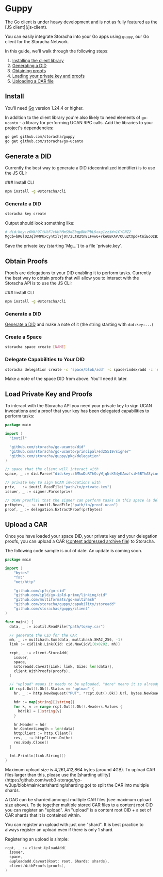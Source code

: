 
# Guppy

<Callout type="warning">
  The Go client is under heavy development and is not as fully featured as the [JS client](/js-client).
</Callout>

You can easily integrate Storacha into your Go apps using `guppy`, our Go client for the Storacha Network.

In this guide, we'll walk through the following steps:

1. [Installing the client library](#install)
2. [Generating a DID](#generate-a-did)
3. [Obtaining proofs](#obtain-proofs)
4. [Loading your private key and proofs](#load-priviate-key-and-proofs)
5. [Uploading a CAR file](#upload-a-car)

## Install

You'll need [Go](https://go.dev/) version 1.24.4 or higher.

In addition to the client library you're also likely to need elements of `go-ucanto` - a library for performing UCAN RPC calls. Add the libraries to your project's dependencies:

```bash
go get github.com/storacha/guppy
go get github.com/storacha/go-ucanto
```

## Generate a DID

Currently the best way to generate a DID (decentralized identifier) is to use the JS CLI:

<Steps>
### Install CLI

```sh
npm install -g @storacha/cli
```

### Generate a DID

```sh
storacha key create
```

Output should look something like:

```sh
# did:key:z6Mkh9TtUbFJcUHhMmS9dEbqpBbHPbL9oxg1zziWn1CYCNZ2
MgCb+bRGl02JqlWMPUxCyntxlYj0T/zLtR2tn8LFvw6+Yke0BKAP/OUu2tXpd+tniEoOzB3pxqxHZpRhrZl1UYUeraT0=
```

</Steps>

<Callout>
  Save the private key (starting `Mg...`) to a file `private.key`.
</Callout>

## Obtain Proofs

Proofs are delegations to your DID enabling it to perform tasks. Currently the best way to obtain proofs that will allow you to interact with the Storacha API is to use the JS CLI:

<Steps>
### Install CLI

```sh
npm install -g @storacha/cli
```

### Generate a DID

[Generate a DID](#generate-a-did) and make a note of it (the string starting with `did:key:...`)

### Create a Space

```sh
storacha space create [NAME]
```

### Delegate Capabilities to Your DID

```sh
storacha delegation create -c 'space/blob/add' -c space/index/add -c 'upload/add' -c 'filecoin/offer' [DID] -o proof.ucan
```

</Steps>

<Callout>
  Make a note of the space DID from above. You'll need it later.
</Callout>

## Load Private Key and Proofs

To interact with the Storacha API you need your private key to sign UCAN invocations and a proof that your key has been delegated capabilities to perform tasks:

```go
package main

import (
  "ioutil"

  "github.com/storacha/go-ucanto/did"
  "github.com/storacha/go-ucanto/principal/ed25519/signer"
  "github.com/storacha/guppy/pkg/delegation"
)

// space that the client will interact with
space, _ := did.Parse("did:key:z6MkwDuRThQcyWjqNsK54yKAmzfsiH6BTkASyiucThMtHt1y")

// private key to sign UCAN invocations with
priv, _ := ioutil.ReadFile("path/to/private.key")
issuer, _ := signer.Parse(priv)

// UCAN proof(s) that the signer can perform tasks in this space (a delegation chain)
prfbytes, _ := ioutil.ReadFile("path/to/proof.ucan")
proof, _ := delegation.ExtractProof(prfbytes)
```

## Upload a CAR

Once you have loaded your space DID, your private key and your delegation proofs, you can upload a CAR ([content addressed archive file](/concepts/car)) to Storacha.

<Callout type="error">
  The following code sample is out of date. An update is coming soon.
</Callout>

```go
package main

import (
	"bytes"
	"fmt"
	"net/http"

	"github.com/ipfs/go-cid"
	"github.com/ipld/go-ipld-prime/linking/cid"
	"github.com/multiformats/go-multihash"
	"github.com/storacha/guppy/capability/storeadd"
	"github.com/storachas/guppy/client"
)

func main() {
  data, _ := ioutil.ReadFile("path/to/my.car")

  // generate the CID for the CAR
  mh, _ := multihash.Sum(data, multihash.SHA2_256, -1)
  link := cidlink.Link{Cid: cid.NewCidV1(0x0202, mh)}

  rcpt, _ := client.StoreAdd(
    issuer,
    space,
    &storeadd.Caveat{Link: link, Size: len(data)},
    client.WithProofs(proofs),
  )

  // "upload" means it needs to be uploaded, "done" means it is already done!
  if rcpt.Out().Ok().Status == "upload" {
    hr, _ := http.NewRequest("PUT", *rcpt.Out().Ok().Url, bytes.NewReader(data))

    hdr := map[string][]string{}
    for k, v := range rcpt.Out().Ok().Headers.Values {
      hdr[k] = []string{v}
    }

    hr.Header = hdr
    hr.ContentLength = len(data)
    httpClient := http.Client{}
    res, _ := httpClient.Do(hr)
    res.Body.Close()
  }

  fmt.Println(link.String())
}
```

<Callout type="warning">
  Maximum upload size is 4,261,412,864 bytes (around 4GB). To upload CAR files larger than this, please use the [sharding utility](https://github.com/web3-storage/go-w3up/blob/main/car/sharding/sharding.go) to split the CAR into multiple shards.
</Callout>

A DAG can be sharded amongst multiple CAR files (see maximum upload size above). To tie together multiple stored CAR files to a content root CID you can register an "upload". An "upload" is a content root CID + a set of CAR shards that it is contained within.

<Callout type="info">
  You can register an upload with just one "shard". It is best practice to always register an upload even if there is only 1 shard.
</Callout>

Registering an upload is simple:

```go
rcpt, _ := client.UploadAdd(
  issuer,
  space,
  &uploadadd.Caveat{Root: root, Shards: shards},
  client.WithProofs(proofs),
)
```
